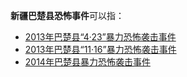 '''新疆巴楚县恐怖事件'''可以指：
* [[2013年巴楚县“4·23”暴力恐怖袭击事件|2013年巴楚县“4·23”暴力恐怖袭击事件]]
* [[2013年巴楚县“11·16”暴力恐怖袭击事件|2013年巴楚县“11·16”暴力恐怖袭击事件]]
* [[2014年巴楚县暴力恐怖袭击事件|2014年巴楚县暴力恐怖袭击事件]]

{{disambig|S|Cat=八字以上事件消歧義}}